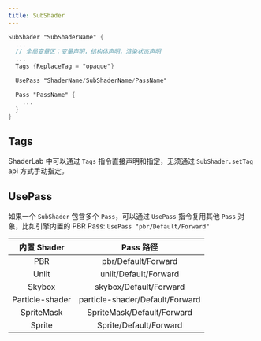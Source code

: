 ```yaml
---
title: SubShader
---
```


```glsl
SubShader "SubShaderName" {
  ...
  // 全局变量区：变量声明，结构体声明，渲染状态声明
  ...
  Tags {ReplaceTag = "opaque"}

  UsePass "ShaderName/SubShaderName/PassName"

  Pass "PassName" {
    ...
  }
}
```

## Tags

ShaderLab 中可以通过 `Tags` 指令直接声明和指定，无须通过 `SubShader.setTag` api 方式手动指定。

## UsePass

如果一个 `SubShader` 包含多个 `Pass`，可以通过 `UsePass` 指令复用其他 `Pass` 对象，比如引擎内置的 PBR Pass: `UsePass "pbr/Default/Forward"`

|   内置 Shader   |            Pass 路径            |
| :-------------: | :-----------------------------: |
|       PBR       |       pbr/Default/Forward       |
|      Unlit      |      unlit/Default/Forward      |
|     Skybox      |     skybox/Default/Forward      |
| Particle-shader | particle-shader/Default/Forward |
|   SpriteMask    |   SpriteMask/Default/Forward    |
|     Sprite      |     Sprite/Default/Forward      |
